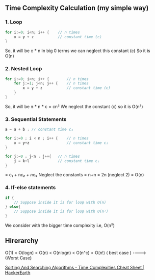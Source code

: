 ## Time Complexity Calculation (my simple way)

### 1. Loop
```go
for i:=0; i<n; i++ {    // n times
    x = y + z           // constant time (c)
}
```
So, it will be c * n 
In big 0 terms we can neglect this constant (c) 
So it is O(n)

### 2. Nested Loop 
```go
for i:=0; i<n; i++ {        // n times
    for j:=1; j<n; j++ {    // n times
        x = y + z           // constant time (c)
    }
}
```
So, it will be n * n * c = cn²
We neglect the constant (c)
so it is O(n²)

### 3. Sequential Statements
```go
a = a + b ; // constant time c₁

for i:=0 ; i < n ; i++ {    // n times
    x = y+z                 // constant time c₂
}

for j:=0 ; j<n ; j++{   // n times
    j = k+l             // constant time c₃
}
```
= c₁ + n*c₂ + n*c₃
Neglect the constants 
= n+n = 2n (neglect 2) = O(n)

### 4. If-else statements
```go 
if {
    // Suppose inside it is for loop with O(n)
} else{
    // Suppose inside it is for loop with O(n²)
}
```
We consider with the bigger time complexity i.e, O(n²)

## Hirerarchy 
O(1) < O(logn) < O(n) < O(nlogn) < O(n^c) < O(n!)
( best case ) ----> (Worst Case)


[Sorting And Searching Algorithms - Time Complexities Cheat Sheet | HackerEarth](https://he-s3.s3.amazonaws.com/media/uploads/c950295.png)

